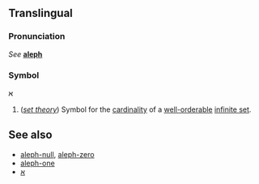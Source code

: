 ==Translingual==
===Pronunciation===
''See'' '''[[aleph]]'''

===Symbol===
'''ℵ'''

#(''[[set theory]]'') Symbol for the [[cardinality]] of a [[well-orderable]] [[infinite set]].

==See also==
*[[aleph-null]], [[aleph-zero]]
*[[aleph-one]]
*[[א]]